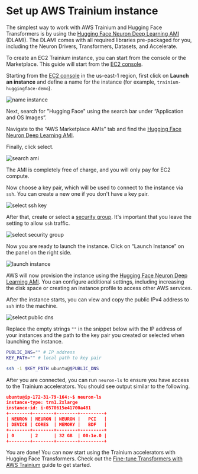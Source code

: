 <!---
Copyright 2023 The HuggingFace Team. All rights reserved.

Licensed under the Apache License, Version 2.0 (the "License");
you may not use this file except in compliance with the License.
You may obtain a copy of the License at

    http://www.apache.org/licenses/LICENSE-2.0

Unless required by applicable law or agreed to in writing, software
distributed under the License is distributed on an "AS IS" BASIS,
WITHOUT WARRANTIES OR CONDITIONS OF ANY KIND, either express or implied.
See the License for the specific language governing permissions and
limitations under the License.
-->

# Set up AWS Trainium instance

The simplest way to work with AWS Trainium and Hugging Face Transformers is by using the [Hugging Face Neuron Deep Learning AMI](https://aws.amazon.com/marketplace/pp/prodview-gr3e6yiscria2) (DLAMI). The DLAMI comes with all required libraries pre-packaged for you, including the Neuron Drivers, Transformers, Datasets, and Accelerate.

To create an EC2 Trainium instance, you can start from the console or the Marketplace. This guide will start from the [EC2 console](https://console.aws.amazon.com/ec2sp/v2/).

Starting from the [EC2 console](https://console.aws.amazon.com/ec2sp/v2/) in the us-east-1 region, first click on **Launch an instance** and define a name for the instance (for example, `trainium-huggingface-demo`).

<img
  src="https://raw.githubusercontent.com/huggingface/optimum-neuron/main/docs/assets/guides/setup_aws_instance/01-name-instance.png"
  alt="name instance"
/>

Next, search for "Hugging Face" using the search bar under “Application and OS Images”.

Navigate to the “AWS Marketplace AMIs” tab and find the [Hugging Face Neuron Deep Learning AMI](https://aws.amazon.com/marketplace/pp/prodview-gr3e6yiscria2). 

Finally, click select.

<img
  src="https://raw.githubusercontent.com/huggingface/optimum-neuron/main/docs/assets/guides/setup_aws_instance/02-search-ami.png"
  alt="search ami"
/>

The AMI is completely free of charge, and you will only pay for EC2 compute.

Now choose a key pair, which will be used to connect to the instance via `ssh`. You can create a new one if you don't have a key pair.

<img
  src="https://raw.githubusercontent.com/huggingface/optimum-neuron/main/docs/assets/guides/setup_aws_instance/04-select-key.png"
  alt="select ssh key"
/>

After that, create or select a [security group](https://docs.aws.amazon.com/vpc/latest/userguide/VPC_SecurityGroups.html). It's important that you leave the setting to allow `ssh` traffic.

<img
  src="https://raw.githubusercontent.com/huggingface/optimum-neuron/main/docs/assets/guides/setup_aws_instance/05-select-sg.png"
  alt="select security group"
/>

Now you are ready to launch the instance. Click on “Launch Instance” on the panel on the right side.

<img
  src="https://raw.githubusercontent.com/huggingface/optimum-neuron/main/docs/assets/guides/setup_aws_instance/06-launch-instance.png"
  alt="launch instance"
/>

AWS will now provision the instance using the [Hugging Face Neuron Deep Learning AMI](https://aws.amazon.com/marketplace/pp/prodview-gr3e6yiscria2). You can configure additional settings, including increasing the disk space or creating an instance profile to access other AWS services.

After the instance starts, you can view and copy the public IPv4 address to `ssh` into the machine.

<img
  src="https://raw.githubusercontent.com/huggingface/optimum-neuron/main/docs/assets/guides/setup_aws_instance/07-copy-dns.png"
  alt="select public dns"
/>

Replace the empty strings `""` in the snippet below with the IP address of your instances and the path to the key pair you created or selected when launching the instance.

```bash
PUBLIC_DNS="" # IP address
KEY_PATH="" # local path to key pair

ssh -i $KEY_PATH ubuntu@$PUBLIC_DNS
```

After you are connected, you can run `neuron-ls` to ensure you have access to the Trainium accelerators. You should see output similar to the following.

```json
ubuntu@ip-172-31-79-164:~$ neuron-ls
instance-type: trn1.2xlarge
instance-id: i-0570615e41700a481
+--------+--------+--------+---------+
| NEURON | NEURON | NEURON |   PCI   |
| DEVICE | CORES  | MEMORY |   BDF   |
+--------+--------+--------+---------+
| 0      | 2      | 32 GB  | 00:1e.0 |
+--------+--------+--------+---------+
```

You are done! You can now start using the Trainium accelerators with Hugging Face Transformers. Check out the [Fine-tune Transformers with AWS Trainium](./fine_tune) guide to get started.
